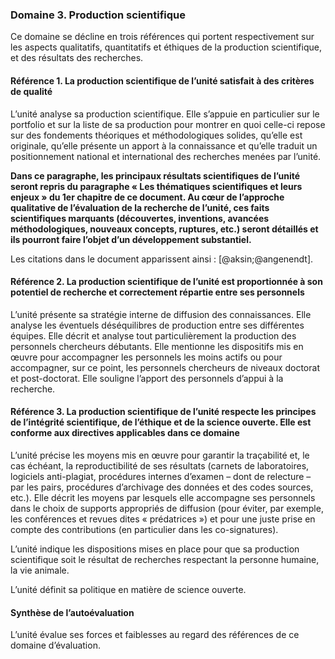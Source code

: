 ### Domaine 3. Production scientifique

Ce domaine se décline en trois références qui portent respectivement sur les aspects qualitatifs, quantitatifs et éthiques de la production scientifique, et des résultats des recherches.

#### Référence 1. La production scientifique de l'unité satisfait à des critères de qualité {.unnumbered} 

L'unité analyse sa production scientifique. Elle s'appuie en particulier sur le portfolio et sur la liste de sa production pour montrer en quoi celle-ci repose sur des fondements théoriques et méthodologiques solides, qu'elle est originale, qu'elle présente un apport à la connaissance et qu'elle traduit un positionnement national et international des recherches menées par l'unité. 

**Dans ce paragraphe, les principaux résultats scientifiques de l'unité seront repris du paragraphe « Les thématiques scientifiques et leurs enjeux » du 1er chapitre de ce document. Au cœur de l'approche qualitative de l'évaluation de la recherche de l'unité, ces faits scientifiques marquants (découvertes, inventions, avancées méthodologiques, nouveaux concepts, ruptures, etc.) seront détaillés et ils pourront faire l'objet d'un développement substantiel.**

Les citations dans le document apparissent ainsi : [@aksin;@angenendt].

#### Référence 2. La production scientifique de l'unité est proportionnée à son potentiel de recherche et correctement répartie entre ses personnels {.unnumbered} 

L'unité présente sa stratégie interne de diffusion des connaissances. Elle analyse les éventuels déséquilibres de production entre ses différentes équipes. Elle décrit et analyse tout particulièrement la production des personnels chercheurs débutants. Elle mentionne les dispositifs mis en œuvre pour accompagner les personnels les moins actifs ou pour accompagner, sur ce point, les personnels chercheurs de niveaux doctorat et post-doctorat. Elle souligne l'apport des personnels d'appui à la recherche.

#### Référence 3. La production scientifique de l'unité respecte les principes de l'intégrité scientifique, de l'éthique et de la science ouverte. Elle est conforme aux directives applicables dans ce domaine {.unnumbered} 

L'unité précise les moyens mis en œuvre pour garantir la traçabilité et, le cas échéant, la reproductibilité de ses résultats (carnets de laboratoires, logiciels anti-plagiat, procédures internes d'examen – dont de relecture – par les pairs, procédures d'archivage des données et des codes sources, etc.). Elle décrit les moyens par lesquels elle accompagne ses personnels dans le choix de supports appropriés de diffusion (pour éviter, par exemple, les conférences et revues dites « prédatrices ») et pour une juste prise en compte des contributions (en particulier dans les co-signatures).

L'unité indique les dispositions mises en place pour que sa production scientifique soit le résultat de recherches respectant la personne humaine, la vie animale. 

L'unité définit sa politique en matière de science ouverte.

#### Synthèse de l'autoévaluation {.unnumbered} 

L'unité évalue ses forces et faiblesses au regard des références de ce domaine d'évaluation.